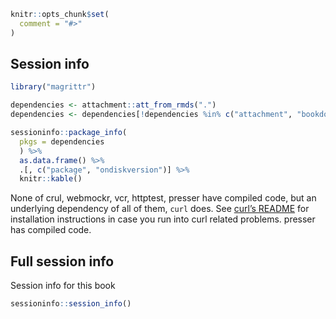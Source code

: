 ```r
knitr::opts_chunk$set(
  comment = "#>"
)
```


## Session info

```r
library("magrittr")

dependencies <- attachment::att_from_rmds(".")
dependencies <- dependencies[!dependencies %in% c("attachment", "bookdown", "knitr")]

sessioninfo::package_info(
  pkgs = dependencies
  ) %>%
  as.data.frame() %>%
  .[, c("package", "ondiskversion")] %>%
  knitr::kable()
```

None of crul, webmockr, vcr, httptest, presser have compiled code, but an underlying dependency of all of them, `curl` does. See [curl's README](https://github.com/jeroen/curl/#installation) for installation instructions in case you run into curl related problems. presser has compiled code.

## Full session info

Session info for this book

```r
sessioninfo::session_info()
```
